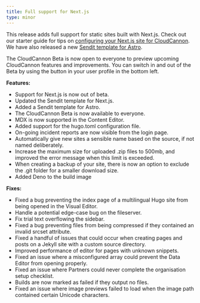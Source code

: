 ```yaml
---
title: Full support for Next.js
type: minor
---
```

This release adds full support for static sites built with Next.js. Check out our starter guide for tips on [configuring your Next.js site for CloudCannon](/documentation/guides/getting-started-with-editing/). We have also released a new [Sendit template for Astro](https://app.cloudcannon.com/editor#sites/connect/github/CloudCannon/sendit-astro-template/main).

The CloudCannon Beta is now open to everyone to preview upcoming CloudCannon features and improvements. You can switch in and out of the Beta by using the button in your user profile in the bottom left.

**Features:**

* Support for Next.js is now out of beta.
* Updated the Sendit template for Next.js.
* Added a Sendit template for Astro.
* The CloudCannon Beta is now available to everyone.
* MDX is now supported in the Content Editor.
* Added support for the hugo.toml configuration file.
* On-going incident reports are now visible from the login page.
* Automatically give new sites a sensible name based on the source, if not named deliberately.
* Increase the maximum size for uploaded .zip files to 500mb, and improved the error message when this limit is exceeded.
* When creating a backup of your site, there is now an option to exclude the .git folder for a smaller download size.
* Added Deno to the build image

**Fixes:**

* Fixed a bug preventing the index page of a multilingual Hugo site from being opened in the Visual Editor.
* Handle a potential edge-case bug on the fileserver.
* Fix trial text overflowing the sidebar.
* Fixed a bug preventing files from being compressed if they contained an invalid srcset attribute.
* Fixed a handful of issues that could occur when creating pages and posts on a Jekyll site with a custom source directory.
* Improved performance of editor for pages with unknown snippets.
* Fixed an issue where a misconfigured array could prevent the Data Editor from opening properly.
* Fixed an issue where Partners could never complete the organisation setup checklist.
* Builds are now marked as failed if they output no files.
* Fixed an issue where image previews failed to load when the image path contained certain Unicode characters.
